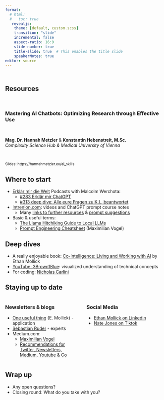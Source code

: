 ```yaml
---
format:
  # html:
  #   toc: true
   revealjs: 
    theme: [default, custom.scss]
    transition: "slide"
    incremental: false
    aspect-ratio: 16:9
    slide-number: true
    title-slide: true  # This enables the title slide
    speakerNotes: true
editor: source
---
```


## <br> Resources

<br>

### Mastering AI Chatbots: Optimizing Research through Effective Use

<br>

**Mag. Dr. Hannah Metzler** & **Konstantin Hebenstreit, M.Sc.** <br>
*Complexity Science Hub & Medical University of Vienna*

<br>

<small> Slides: https://hannahmetzler.eu/ai_skills </small>

## Where to start

-   [Erklär mir die Welt](https://xn--erklrmir-3za.at/) Podcasts with Malcolm Werchota:
    -   [#283 Erklär mir ChatGPT](https://xn--erklrmir-3za.at/2023/12/27/283-erklaer-mir-chatgpt-malcolm-werchota/)
    -   [#313 deep dive: Alle eure Fragen zu K.I., beantwortet](https://xn--erklrmir-3za.at/2024/07/30/deep-dive-alle-eure-fragen-zu-k-i-beantwortet/)
-   [Intrenion.com](https://intrenion.com): videos and ChatGPT prompt course notes
    - Many [links to further resources](https://www.intrenion.com/Generative-AI-Research-Policies-EN-DE-23a4800b10c34ed3a637646ba73b68e8) & [prompt suggestions](https://www.intrenion.com/12ae2c1dbf7980dfbc60ea5513649ea1?v=e29263bc65bd4b71af467eb91955bdde)
- Basic & useful terms: 
  - [The Llama Hitchiking Guide to Local LLMs](https://osanseviero.github.io/hackerllama/blog/posts/hitchhiker_guide/)
  - [Prompt Engineering Cheatsheet](https://big-picture.com/media/the_prompt_engineering_cheat_sheet.pdf) (Maximilian Vogel)

## Deep dives

-  A really enjoyable book: [Co-Intelligence: Living and Working with AI](https://www.amazon.de/Co-Intelligence-Living-Working-Ethan-Mollick/dp/0753560771) by Ethan Mollick
- [YouTube: 3Brown1Blue](https://www.youtube.com/@3blue1brown):  visualized understanding of technical concepts
- For coding: [Nicholas Carlini](https://nicholas.carlini.com/writing/2024/how-i-use-ai.html)

## Staying up to date

::::: columns
::: {.column width="47%"}
### Newsletters & blogs

- [One useful thing](https://www.oneusefulthing.org/) (E. Mollick) - application
- [Sebastian Ruder](https://www.ruder.io/) - experts
- Medium.com:
    - [Maximilian Vogel](https://medium.com/@maximilian.vogel)
    - [Recommendations for Twitter, Newsletters, Medium, Youtube & Co](https://medium.com/@maobedkova/how-i-stay-up-to-date-with-ai-and-nlp-656de9e284d9)
:::

::: {.column width="47%"}
### Social Media

-   [Ethan Mollick on LinkedIn](https://www.linkedin.com/in/emollick/)
-   [Nate Jones on Tiktok](https://www.tiktok.com/@nate.b.jones)
:::
:::::



## Wrap up

- Any open questions?
- Closing round: What do you take with you?